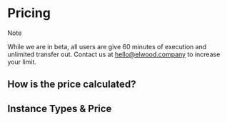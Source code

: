 
# Pricing

> [!NOTE]
> While we are in beta, all users are give 60 minutes of execution and unlimited transfer out.
> Contact us at [hello@elwood.company](mailto:hello@elwood.company) to increase your limit.

## How is the price calculated?

<Card content="$instance_type_price * $number_of_minutes + $size_of_output_zip_gb * $0.009" />

## Instance Types & Price

<Prices />
